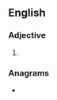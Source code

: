 ==English==

===Adjective===
{{en-adj}}

# {{alternative spelling of|en|metalled}}

===Anagrams===
* {{anagrams|en|a=adeelmt|medalet}}